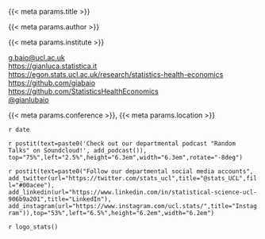 :::: {.title-slide}
::: {.title}
{{< meta params.title >}}
:::

::: {.author}
{{< meta params.author >}}
:::

::: {.institute}
{{< meta params.institute >}}
:::

::: {.social}
<i class="fa-solid fa-envelope" style="color:#00acee"></i> <a href="mailto:g.baio@ucl.ac.uk">g.baio@ucl.ac.uk</a>    
<i class="fa-brands fa-firefox" style="color:#EA7600"></i> <a href="https://gianluca.statistica.it">https://gianluca.statistica.it</a>     
<i class="fa-brands fa-firefox" style="color:#EA7600"></i> <a href="https://egon.stats.ucl.ac.uk/research/statistics-health-economics">https://egon.stats.ucl.ac.uk/research/statistics-health-economics</a>     
<i class="fa-brands fa-github" style="color:black"></i> <a href="https://github.com/giabaio">https://github.com/giabaio</a>     
<i class="fa-brands fa-github" style="color:black"></i> <a href="https://github.com/StatisticsHealthEconomics">https://github.com/StatisticsHealthEconomics</a>    
<i class="fa-brands fa-twitter" style="color:#00acee"></i> <a href="https://twitter.com/gianlubaio">@gianlubaio</a>
:::

::: {.conference}
{{< meta params.conference >}}, {{< meta params.location >}}
:::

::: {.date}
`r date`
:::

`r postit(text=paste0('Check out our departmental podcast "Random Talks" on Soundcloud!', add_podcast()), top="75%",left="2.5%",height="6.3em",width="6.3em",rotate="-8deg")`


`r postit(text=paste0("Follow our departmental social media accounts", add_twitter(url="https://twitter.com/stats_ucl",title="@stats_UCL",fill="#00acee"), add_linkedin(url="https://www.linkedin.com/in/statistical-science-ucl-906b9a201",title="LinkedIn"), add_instagram(url="https://www.instagram.com/ucl.stats/",title="Instagram")),top="53%",left="6.5%",height="6.2em",width="6.2em")`

`r logo_stats()`

::: footer

:::

::::
